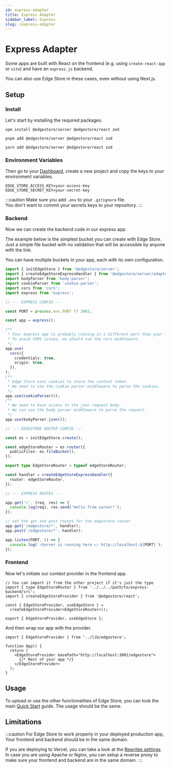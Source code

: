 ```yaml
---
id: express-adapter
title: Express Adapter
sidebar_label: Express
slug: /express-adapter
---
```



# Express Adapter

Some apps are built with React on the frontend (e.g. using `create-react-app` or `vite`) and have an `express.js` backend.

You can also use Edge Store in these cases, even without using Next.js.

## Setup

### Install

Let's start by installing the required packages.

<Tabs>
<TabItem value="npm" label="npm">

```shell
npm install @edgestore/server @edgestore/react zod
```

</TabItem>
<TabItem value="pnpm" label="pnpm">

```shell
pnpm add @edgestore/server @edgestore/react zod
```

</TabItem>
<TabItem value="yarn" label="yarn">

```shell
yarn add @edgestore/server @edgestore/react zod
```

</TabItem>
</Tabs>

### Environment Variables

Then go to your [Dashboard](https://dashboard.edgestore.dev), create a new project and copy the keys to your environment variables.

```shell title=".env"
EDGE_STORE_ACCESS_KEY=your-access-key
EDGE_STORE_SECRET_KEY=your-secret-key
```

:::caution
Make sure you add `.env` to your `.gitignore` file. <br />
You don't want to commit your secrets keys to your repository.
:::

### Backend

Now we can create the backend code in our express app.

The example below is the simplest bucket you can create with Edge Store. Just a simple file bucket with no validation that will be accessible by anyone with the link.

You can have multiple buckets in your app, each with its own configuration.

```ts
import { initEdgeStore } from '@edgestore/server';
import { createEdgeStoreExpressHandler } from '@edgestore/server/adapters/express';
import bodyParser from 'body-parser';
import cookieParser from 'cookie-parser';
import cors from 'cors';
import express from 'express';

// --- EXPRESS CONFIG ---

const PORT = process.env.PORT ?? 3001;

const app = express();

/**
 * Your express app is probably running in a different port than your frontend app.
 * To avoid CORS issues, we should use the cors middleware.
 */
app.use(
  cors({
    credentials: true,
    origin: true,
  }),
);
/**
 * Edge Store uses cookies to store the context token.
 * We need to use the cookie parser middleware to parse the cookies.
 */
app.use(cookieParser());
/**
 * We need to have access to the json request body.
 * We can use the body parser middleware to parse the request.
 */
app.use(bodyParser.json());

// --- EDGESTORE ROUTER CONFIG ---

const es = initEdgeStore.create();

const edgeStoreRouter = es.router({
  publicFiles: es.fileBucket(),
});

export type EdgeStoreRouter = typeof edgeStoreRouter;

const handler = createEdgeStoreExpressHandler({
  router: edgeStoreRouter,
});

// --- EXPRESS ROUTES ---

app.get('/', (req, res) => {
  console.log(req), res.send('Hello from server!');
});

// set the get and post routes for the edgestore router
app.get('/edgestore/*', handler);
app.post('/edgestore/*', handler);

app.listen(PORT, () => {
  console.log(`⚡Server is running here 👉 http://localhost:${PORT}`);
});
```

### Frontend

Now let's initiate our context provider in the frontend app.

```tsx title="src/lib/edgestore.ts"
// You can import it from the other project if it's just the type
import { type EdgeStoreRouter } from '../../../path/to/express-backend/src';
import { createEdgeStoreProvider } from '@edgestore/react';

const { EdgeStoreProvider, useEdgeStore } =
  createEdgeStoreProvider<EdgeStoreRouter>();

export { EdgeStoreProvider, useEdgeStore };
```

And then wrap our app with the provider.

```tsx {0, 4, 6} title="src/App.tsx"
import { EdgeStoreProvider } from '../lib/edgestore';

function App() {
  return (
    <EdgeStoreProvider basePath="http://localhost:3001/edgestore">
      {/* Rest of your app */}
    </EdgeStoreProvider>
  );
}
```

## Usage

To upload or use the other functionalities of Edge Store, you can look the main [Quick Start](../main/quick-start.mdx) guide. The usage should be the same.

## Limitations

:::caution
For Edge Store to work properly in your deployed production app, Your frontend and backend should be in the same domain.

If you are deploying to Vercel, you can take a look at the [Rewrites settings](https://vercel.com/docs/edge-network/rewrites). In case you are using Apache or Nginx, you can setup a reverse proxy to make sure your frontend and backend are in the same domain.
:::

